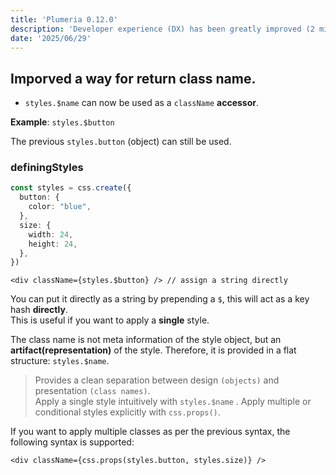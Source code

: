 ```yaml
---
title: 'Plumeria 0.12.0'
description: 'Developer experience (DX) has been greatly improved (2 min read)'
date: '2025/06/29'
---
```


## Imporved a way for return class name.  

- `styles.$name` can now be used as a `className` **accessor**.

**Example**: `styles.$button`

The previous `styles.button` (object) can still be used.

### definingStyles

```ts
const styles = css.create({
  button: {
    color: "blue",
  },
  size: {
    width: 24,
    height: 24,
  },
})
```

```tsx
<div className={styles.$button} /> // assign a string directly
```
You can put it directly as a string by prepending a `$`, this will act as a key hash **directly**.  
This is useful if you want to apply a **single** style.

The class name is not meta information of the style object, but an **artifact(representation)** of the style.
Therefore, it is provided in a flat structure: `styles.$name`.

> Provides a clean separation between design `(objects)` and presentation `(class names)`.  
Apply a single style intuitively with `styles.$name` . Apply multiple or conditional styles explicitly with `css.props()`.

If you want to apply multiple classes as per the previous syntax, the following syntax is supported:

```tsx
<div className={css.props(styles.button, styles.size)} />
```